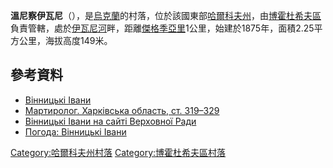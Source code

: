 {{coord|50|16|57|N|35|28|39|E|scale:30000_region:UA|display=title}}

'''溫尼察伊瓦尼'''（{{lang-uk|Вінницькі Івани}}），是[[烏克蘭|烏克蘭]]的村落，位於該國東部[[哈爾科夫州|哈爾科夫州]]，由[[博霍杜希夫區|博霍杜希夫區]]負責管轄，處於[[伊瓦尼河|伊瓦尼河]]畔，距離[[傑格季亞里|傑格季亞里]]1公里，始建於1875年，面積2.25平方公里，海拔高度149米。

==參考資料==
*[http://gska2.rada.gov.ua/pls/z7502/A005?rdat1=09.01.2009&rf7571=32367 Вінницькі Івани]{{dead link|date=2018年3月 |bot=InternetArchiveBot |fix-attempted=yes }}
*[https://web.archive.org/web/20140223233012/http://www.memory.gov.ua:8080/data/upload/publication/main/ua/1090/41.pdf Мартиролог. Харківська область, ст. 319–329]
* [http://gska2.rada.gov.ua/pls/z7502/A005?rdat1=04.04.2007&rf7571=32367 Вінницькі Івани на сайті Верховної Ради]{{dead link|date=2018年3月 |bot=InternetArchiveBot |fix-attempted=yes }}
* [http://weather.in.ua/ua/har'kovskaja/4107 Погода: Вінницькі Івани]{{Wayback|url=http://weather.in.ua/ua/har%27kovskaja/4107 |date=20160323024053 }}

{{DEFAULTSORT:Вінницькі Івани}}
[[Category:哈爾科夫州村落|Category:哈爾科夫州村落]]
[[Category:博霍杜希夫區村落|Category:博霍杜希夫區村落]]


{{Kharkiv-geo-stub}}